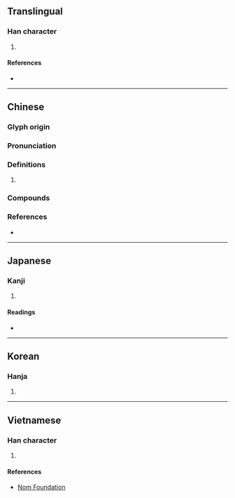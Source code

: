 {{character info}}
==Translingual==

===Han character===
{{Han char|rn=46|rad=山|as=05|sn=8|four=27720|canj=UPR|ids=⿰山句}}

# {{place|mul|hill|p/Hunan}}

====References====
* {{Han ref|kx=0309.040|dkj=07970|dj=0609.010|hdz=10768.080|uh=5CA3|ud=23715|bh=CC63|bd=52323}}

----

==Chinese==
{{zh-forms}}

===Glyph origin===
{{Han etym}}

===Pronunciation===
{{zh-pron
|m=gǒu
|c=gau2
|mc=y
|oc=y
|cat=
}}

===Definitions===
{{zh-hanzi}}

# {{zh-only|岣嶁}}

===Compounds===
{{zh-der|岣嶁|岣嶁碑}}

===References===
* {{R:yue:mfccd}}

----

==Japanese==

===Kanji===
{{ja-kanji|grade=|rs=山05}}

# {{rfdef|ja|sort=山05}}

====Readings====
* {{ja-readings|on=こう, く|kun=[[いただき]] (itadaki)}}

----

==Korean==

===Hanja===
{{ko-hanja|hangeul=구|rv=gu|mr=ku}}

# {{rfdef|ko|sort=山05}}

----

==Vietnamese==

===Han character===
{{vi-hantu|rs=山05|cù}}

# {{rfdef|vi|sort=山05}}

====References====
* [http://nomfoundation.org/common/nom_details.php?codepoint=5ca3 Nom Foundation]